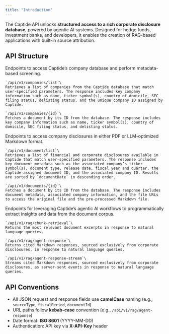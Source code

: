 ```yaml
---
title: "Introduction"
---
```


The Captide API unlocks **structured access to a rich corporate disclosure database**, powered by agentic AI systems. Designed for hedge funds, investment banks, and developers, it enables the creation of RAG-based applications with built-in source attribution.

## API Structure

<AccordionGroup>
  <Accordion title="Companies" icon="building-columns">
    Endpoints to access Captide’s company database and perform metadata-based screening.

    `/api/v1/companies/list`\
    Retrieves a list of companies from the Captide database that match user-specified parameters. The response includes key company information such as name, ticker symbol(s), country of domicile, SEC filing status, delisting status, and the unique company ID assigned by Captide.

    `/api/v1/companies/{id}`\
    Fetches a document by its ID from the database. The response includes key company information such as name, ticker symbol(s), country of domicile, SEC filing status, and delisting status.
  </Accordion>
  <Accordion title="Documents" icon="file-contract">
    Endpoints to access company disclosures in either PDF or LLM-optimized Markdown format.

    `/api/v1/document/list`\
    Retrieves a list of financial and corporate disclosures available in Captide that match user-specified parameters. The response includes key document metadata such as the associated company’s ticker symbol(s), document type, release date, fiscal year and quarter, the Captide-assigned document ID, and the associated company ID. Results are sorted by `documentDate` in descending order.

    `/api/v1/documents/{id}`\
    Fetches a document by its ID from the database. The response includes document metadata, associated company information, and the file URLs to access the original file and the pre-processed Markdown file.
  </Accordion>
  <Accordion title="Agentic RAG" icon="robot">
    Endpoints for leveraging Captide’s agentic AI workflows to programmatically extract insights and data from the document corpus.

    `/api/v1/rag/chunk-retrieval`\
    Returns the most relevant document excerpts in response to natural language queries.

    `/api/v1/rag/agent-response`\
    Returns cited Markdown responses, sourced exclusively from corporate disclosures, in response to natural language queries.

    `/api/v1/rag/agent-response-stream`\
    Streams cited Markdown responses, sourced exclusively from corporate disclosures, as server-sent events in response to natural language queries.
  </Accordion>
</AccordionGroup>

## API Conventions

- All JSON request and response fields use **camelCase** naming (e.g., `sourceType`, `fiscalPeriod`, `documentId`)
- URL paths follow **kebab-case** convention (e.g., `/api/v1/rag/agent-response`)
- Date format: **ISO 8601** (YYYY-MM-DD)
- Authentication: API key via **X-API-Key** header